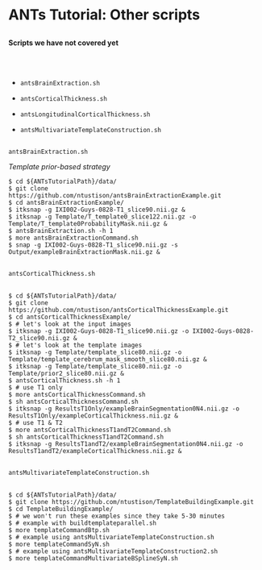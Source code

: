 # ANTs Tutorial:  Other scripts

##

__Scripts we have not covered yet__

<BR><BR>

* ```antsBrainExtraction.sh```

* ```antsCorticalThickness.sh```

* ```antsLongitudinalCorticalThickness.sh```

* ```antsMultivariateTemplateConstruction.sh```

##

```antsBrainExtraction.sh```

_Template prior-based strategy_

~~~~~~~~~~~~~~~~~~~~~~~~~~~
$ cd ${ANTsTutorialPath}/data/
$ git clone https://github.com/ntustison/antsBrainExtractionExample.git
$ cd antsBrainExtractionExample/
$ itksnap -g IXI002-Guys-0828-T1_slice90.nii.gz &
$ itksnap -g Template/T_template0_slice122.nii.gz -o Template/T_template0ProbabilityMask.nii.gz &
$ antsBrainExtraction.sh -h 1
$ more antsBrainExtractionCommand.sh
$ snap -g IXI002-Guys-0828-T1_slice90.nii.gz -s Output/exampleBrainExtractionMask.nii.gz &
~~~~~~~~~~~~~~~~~~~~~~~~~~~

##

```antsCorticalThickness.sh```

##

~~~~~~~~~~~~~~~~~~~~~~~~~~~
$ cd ${ANTsTutorialPath}/data/
$ git clone https://github.com/ntustison/antsCorticalThicknessExample.git
$ cd antsCorticalThicknessExample/
$ # let's look at the input images
$ itksnap -g IXI002-Guys-0828-T1_slice90.nii.gz -o IXI002-Guys-0828-T2_slice90.nii.gz &
$ # let's look at the template images
$ itksnap -g Template/template_slice80.nii.gz -o Template/template_cerebrum_mask_smooth_slice80.nii.gz &
$ itksnap -g Template/template_slice80.nii.gz -o Template/prior2_slice80.nii.gz &
$ antsCorticalThickness.sh -h 1
$ # use T1 only
$ more antsCorticalThicknessCommand.sh
$ sh antsCorticalThicknessCommand.sh
$ itksnap -g ResultsT1Only/exampleBrainSegmentation0N4.nii.gz -o ResultsT1Only/exampleCorticalThickness.nii.gz &
$ # use T1 & T2
$ more antsCorticalThicknessT1andT2Command.sh
$ sh antsCorticalThicknessT1andT2Command.sh
$ itksnap -g ResultsT1andT2/exampleBrainSegmentation0N4.nii.gz -o ResultsT1andT2/exampleCorticalThickness.nii.gz &
~~~~~~~~~~~~~~~~~~~~~~~~~~~

##

```antsMultivariateTemplateConstruction.sh```

##

~~~~~~~~~~~~~~~~~~~~~~~~~~~
$ cd ${ANTsTutorialPath}/data/
$ git clone https://github.com/ntustison/TemplateBuildingExample.git
$ cd TemplateBuildingExample/
$ # we won't run these examples since they take 5-30 minutes
$ # example with buildtemplateparallel.sh
$ more templateCommandBtp.sh
$ # example using antsMultivariateTemplateConstruction.sh
$ more templateCommandSyN.sh
$ # example using antsMultivariateTemplateConstruction2.sh
$ more templateCommandMultivariateBSplineSyN.sh
~~~~~~~~~~~~~~~~~~~~~~~~~~~


